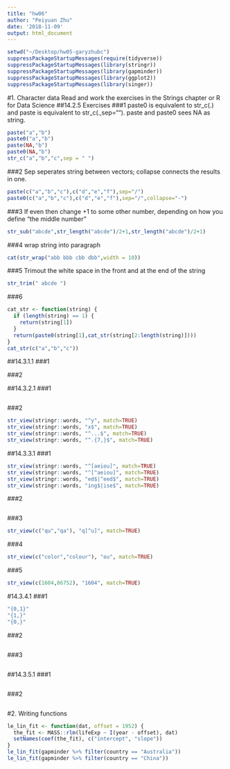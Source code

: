 ```yaml
---
title: "hw06"
author: "Peiyuan Zhu"
date: '2018-11-09'
output: html_document
---
```

```r
setwd("~/Desktop/hw05-garyzhubc")
suppressPackageStartupMessages(require(tidyverse))
suppressPackageStartupMessages(library(stringr))
suppressPackageStartupMessages(library(gapminder))
suppressPackageStartupMessages(library(ggplot2))
suppressPackageStartupMessages(library(singer))
```
#1. Character data
Read and work the exercises in the Strings chapter or R for Data Science
##14.2.5 Exercises
###1 
paste0 is equivalent to str_c(.) and paste is equivalent to str_c(.,sep=""). paste and paste0 sees NA as string.
```r
paste("a","b")
paste0("a","b")
paste(NA,"b")
paste0(NA,"b")
str_c("a","b","c",sep = " ")
```
###2
Sep seperates string between vectors; collapse connects the results in one.
```r
paste(c("a","b","c"),c("d","e","f"),sep="/")
paste0(c("a","b","c"),c("d","e","f"),sep="/",collapse="-")
```
###3
If even then change +1 to some other number, depending on how you define "the middle number"
```r
str_sub("abcde",str_length("abcde")/2+1,str_length("abcde")/2+1)
```
###4
wrap string into paragraph
```r
cat(str_wrap("abb bbb cbb dbb",width = 10))
```
###5
Trimout the white space in the front and at the end of the string
```r
str_trim(" abcde ")
```
###6
```r
cat_str <- function(string) {
  if (length(string) == 1) {
    return(string[1])
  }
  return(paste0(string[1],cat_str(string[2:length(string)])))
} 
cat_str(c("a","b","c"))
```
##14.3.1.1
###1

###2

##14.3.2.1
###1
```r

```
###2
```r
str_view(stringr::words, "^y", match=TRUE)
str_view(stringr::words, "x$", match=TRUE)
str_view(stringr::words, "^...$", match=TRUE)
str_view(stringr::words, "^.{7,}$", match=TRUE)
```

##14.3.3.1
###1
```r
str_view(stringr::words, "^[aeiou]", match=TRUE)
str_view(stringr::words, "^[^aeiou]", match=TRUE)
str_view(stringr::words, "ed$|^eed$", match=TRUE)
str_view(stringr::words, "ing$|ise$", match=TRUE)
```
###2
```r

```
###3
```r
str_view(c("qu","qa"), "q[^u]", match=TRUE)
```
###4
```r
str_view(c("color","colour"), "ou", match=TRUE)
```
###5
```r
str_view(c(1604,86752), "1604", match=TRUE)
```
#14.3.4.1
###1
```r
"{0,1}"
"{1,}"
"{0,}"
```

###2
```r

```

###3
```r

```


##14.3.5.1
###1
```r

```
###2
```r

```


#2. Writing functions
```r
le_lin_fit <- function(dat, offset = 1952) {
  the_fit <- MASS::rlm(lifeExp ~ I(year - offset), dat)
  setNames(coef(the_fit), c("intercept", "slope"))
}
le_lin_fit(gapminder %>% filter(country == "Australia"))
le_lin_fit(gapminder %>% filter(country == "China"))
```
